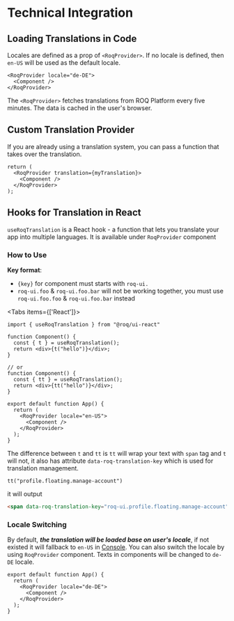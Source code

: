 
# Technical Integration

## Loading Translations in Code

Locales are defined as a prop of `<RoqProvider>`. If no locale is defined, then `en-US` will be used as the default
locale.

```tsx
<RoqProvider locale="de-DE">
  <Component />
</RoqProvider>
```

The `<RoqProvider>` fetches translations from ROQ Platform every five minutes. The data is cached in the user's browser.

## Custom Translation Provider

If you are already using a translation system, you can pass a function that takes over the translation.

```tsx
return (
  <RoqProvider translation={myTranslation}>
    <Component />
  </RoqProvider>
);
```

## Hooks for Translation in React

`useRoqTranslation` is a React hook - a function that lets you translate your app into multiple languages. It is available under `RoqProvider` component

### How to Use

**Key format**: 
- `{key}` for component must starts with `roq-ui.`
- `roq-ui.foo` & `roq-ui.foo.bar` will not be working together, you must use `roq-ui.foo.foo` & `roq-ui.foo.bar` instead


<Tabs items={['React']}><Tab>

```tsx
import { useRoqTranslation } from "@roq/ui-react"

function Component() {
  const { t } = useRoqTranslation();
  return <div>{t("hello")}</div>;
}

// or
function Component() {
  const { tt } = useRoqTranslation();
  return <div>{tt("hello")}</div>;
}

export default function App() {
  return (
    <RoqProvider locale="en-US">
      <Component />
    </RoqProvider>
  );
}
```

</Tab></Tabs>

The difference between `t` and `tt` is `tt` will wrap your text with `span` tag and `t` will not, it also has attribute `data-roq-translation-key` which is used for translation management.
```tsx
tt("profile.floating.manage-account")
```
it will output
```html
<span data-roq-translation-key="roq-ui.profile.floating.manage-account">Manage Account</span>
```

### Locale Switching

By default, ***the translation will be loaded base on user's locale***, if not existed it will fallback to `en-US` in [Console](https://console.roq.tech). You can also switch the locale by using `RoqProvider` component.
Texts in components will be changed to `de-DE` locale.
```tsx
export default function App() {
  return (
    <RoqProvider locale="de-DE">
      <Component />
    </RoqProvider>
  );
}
```
